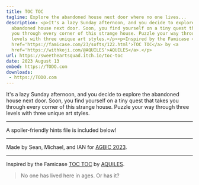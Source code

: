 ```yaml
---
title: TOC TOC
tagline: Explore the abandoned house next door where no one lives...
description: <p>It's a lazy Sunday afternoon, and you decide to explore the
  abandoned house next door. Soon, you find yourself on a tiny quest that takes
  you through every corner of this strange house. Puzzle your way through three
  levels with three unique art styles.</p><p>Inspired by the Famicase <a
  href='https://famicase.com/23/softs/122.html'>TOC TOC</a> by <a
  href='https://withkoji.com/@AQUILES'>AQUILES</a>.</p>
url: https://sweetheartsquad.itch.io/toc-toc
date: 2023 August 13
embed: https://TODO.com
downloads:
 - https://TODO.com
---
```


It's a lazy Sunday afternoon, and you decide to explore the abandoned house next door. Soon, you find yourself on a tiny quest that takes you through every corner of this strange house. Puzzle your way through three levels with three unique art styles.

---

A spoiler-friendly hints file is included below!

---

Made by Sean, Michael, and IAN for [AGBIC 2023](https://itch.io/jam/a-game-by-its-cover-2023).

---

Inspired by the Famicase [TOC TOC](https://famicase.com/23/softs/122.html) by [AQUILES](https://withkoji.com/@AQUILES).

> No one has lived here in ages. Or has it?